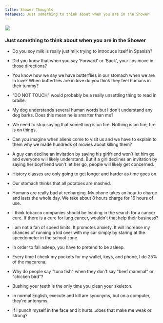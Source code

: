 ```yaml
---
title: Shower Thoughts
metaDesc: Just something to think about when you are in the Shower
---
```


<img src="/images/shower-thoughts.jpeg" />

### Just something to think about when you are in the Shower

- Do you soy milk is really just milk trying to introduce itself in Spanish?

- Did you know that when you say 'Forward' or 'Back', your lips move in those directions?

- You know how we say we have butterflies in our stomach when we are in love? When butterflies are in love do you think they feel humans in their tummy?

- "DO NOT TOUCH" would probably be a really unsettling thing to read in braille.

- My dog understands several human words but I don't understand any dog barks. Does this mean he is smarter than me?

- We need to stop saying that something is on fire. Nothing is on fire, fire is on things.

- Can you imagine when aliens come to visit us and we have to explain to them why we made hundreds of movies about killing them?

- A guy can decline an invitation by saying his girlfriend won't let him go and everyone will likely understand. But if a girl declines an invitation by saying her boyfriend won't let her go, people will likely get concerned.

- History classes are only going to get longer and harder as time goes on.

- Our stomach thinks that all potatoes are mashed.

- Humans are really bad at recharging. My phone takes an hour to charge and lasts the whole day. We take about 8 hours charge for 16 hours of use.

- I think tobacco companies should be leading in the search for a cancer cure. If there is a cure for lung cancer, wouldn't that help their business?

- I am not a fan of speed limits. It promotes anxiety. It will increase my chances of running a kid over with my car simply by staring at the speedometer in the school zone.

- In order to fall asleep, you have to pretend to be asleep.

- Every time I check my pockets for my wallet, keys, and phone, I do 25% of the macarena.

- Why do people say "tuna fish" when they don't say "beef mammal" or "chicken bird"?

- Bushing your teeth is the only time you clean your skeleton.

- In normal English, execute and kill are synonyms, but on a computer, they're antonyms.

- If I punch myself in the face and it hurts...does that make me weak or strong?
